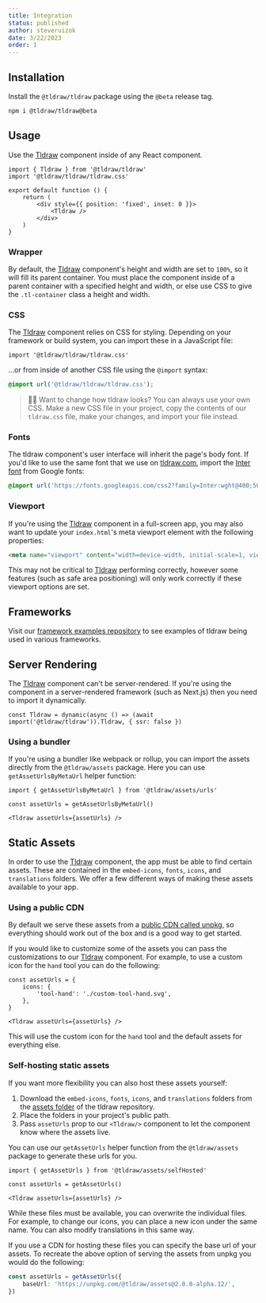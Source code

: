 ```yaml
---
title: Integration
status: published
author: steveruizok
date: 3/22/2023
order: 1
---
```


## Installation

Install the `@tldraw/tldraw` package using the `@beta` release tag.


```bash
npm i @tldraw/tldraw@beta
```

## Usage

Use the [Tldraw](?) component inside of any React component.

```tsx
import { Tldraw } from '@tldraw/tldraw'
import '@tldraw/tldraw/tldraw.css'

export default function () {
	return (
		<div style={{ position: 'fixed', inset: 0 }}>
			<Tldraw />
		</div>
	)
}
```

### Wrapper

By default, the [Tldraw](?) component's height and width are set to `100%`, so it will fill its parent container. You must place the component inside of a parent container with a specified height and width, or else use CSS to give the `.tl-container` class a height and width.

### CSS

The [Tldraw](?) component relies on CSS for styling. Depending on your framework or build system, you can import these in a JavaScript file:

```tsx
import '@tldraw/tldraw/tldraw.css'
```

...or from inside of another CSS file using the `@import` syntax:

```css
@import url('@tldraw/tldraw/tldraw.css');
```

> 🙋‍♂️ Want to change how tldraw looks? You can always use your own CSS. Make a new CSS file in your project, copy the contents of our `tldraw.css` file, make your changes, and import your file instead.

### Fonts

The tldraw component's user interface will inherit the page's body font. If you'd like to use the same font that we use on [tldraw.com](https://tldraw.com), import the [Inter font](https://github.com/rsms/inter) from Google fonts:

```css
@import url('https://fonts.googleapis.com/css2?family=Inter:wght@400;500;700&display=swap');
```

### Viewport

If you're using the [Tldraw](?) component in a full-screen app, you may also want to update your `index.html`'s meta viewport element with the following properties:

```html
<meta name="viewport" content="width=device-width, initial-scale=1, viewport-fit=cover" />
```

This may not be critical to [Tldraw](?) performing correctly, however some features (such as safe area positioning) will only work correctly if these viewport options are set.

## Frameworks

Visit our [framework examples repository](https://github.com/tldraw/examples) to see examples of tldraw being used in various frameworks.

## Server Rendering

The [Tldraw](?) component can't be server-rendered. If you're using the component in a server-rendered framework (such as Next.js) then you need to import it dynamically.

```tsx
const Tldraw = dynamic(async () => (await import('@tldraw/tldraw')).Tldraw, { ssr: false })
```

### Using a bundler

If you're using a bundler like webpack or rollup, you can import the assets directly from the `@tldraw/assets` package. Here you can use `getAssetUrlsByMetaUrl` helper function:

```tsx
import { getAssetUrlsByMetaUrl } from '@tldraw/assets/urls'

const assetUrls = getAssetUrlsByMetaUrl()

<Tldraw assetUrls={assetUrls} />
```

## Static Assets

In order to use the [Tldraw](?) component, the app must be able to find certain assets. These are contained in the `embed-icons`, `fonts`, `icons`, and `translations` folders. We offer a few different ways of making these assets available to your app.

### Using a public CDN

By default we serve these assets from a [public CDN called unpkg](https://unpkg.com/browse/@tldraw/assets@2.0.0-alpha.12/), so everything should work out of the box and is a good way to get started.

If you would like to customize some of the assets you can pass the customizations to our [Tldraw](?) component. For example, to use a custom icon for the `hand` tool you can do the following:

```tsx
const assetUrls = {
    icons: {
        'tool-hand': './custom-tool-hand.svg',
    },
}

<Tldraw assetUrls={assetUrls} />
```

This will use the custom icon for the `hand` tool and the default assets for everything else.

### Self-hosting static assets

If you want more flexibility you can also host these assets yourself:

1. Download the `embed-icons`, `fonts`, `icons`, and `translations` folders from the [assets folder](https://github.com/tldraw/tldraw/tree/main/assets) of the tldraw repository.
2. Place the folders in your project's public path.
3. Pass `assetUrls` prop to our `<Tldraw/>` component to let the component know where the assets live.

You can use our `getAssetUrls` helper function from the `@tldraw/assets` package to generate these urls for you.

```tsx
import { getAssetUrls } from '@tldraw/assets/selfHosted'

const assetUrls = getAssetUrls()

<Tldraw assetUrls={assetUrls} />
```

While these files must be available, you can overwrite the individual files. For example, to change our icons, you can place a new icon under the same name. You can also modify translations in this same way.

If you use a CDN for hosting these files you can specify the base url of your assets. To recreate the above option of serving the assets from unpkg you would do the following:

```ts
const assetUrls = getAssetUrls({
	baseUrl: 'https://unpkg.com/@tldraw/assets@2.0.0-alpha.12/',
})
```
